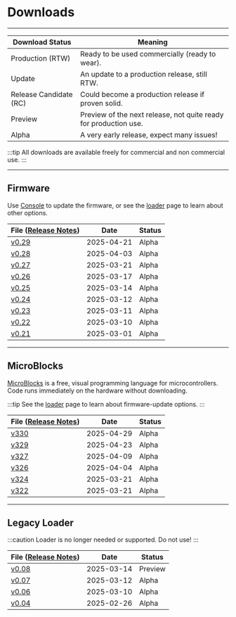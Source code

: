 # Downloads

---


| Download Status        | Meaning                                                          |
| ---------------------- | ---------------------------------------------------------------- |
| Production (RTW)       | Ready to be used commercially (ready to wear).                   |
| Update                 | An update to a production release, still RTW.                    |
| Release Candidate (RC) | Could become a production release if proven solid.               |
| Preview                | Preview of the next release, not quite ready for production use. |
| Alpha                  | A very early release, expect many issues!            |

:::tip
All downloads are available freely for commercial and non commercial use.
:::

---

## Firmware

Use [Console](/docs/console) to update the firmware, or see the [loader](/docs/loader) page to learn about other options.

| File ([Release Notes](/docs/release-notes))      | Date       | Status  |
| --------------------- | ---------- | ------- |
| <a download href="/bin/fw/duelink_fw_v029.hex">v0.29</a> | 2025-04-21 | Alpha |
| <a download href="/bin/fw/duelink_fw_v028.hex">v0.28</a> | 2025-04-03 | Alpha |
| <a download href="/bin/fw/duelink_fw_v027.hex">v0.27</a> | 2025-03-21 | Alpha |
| <a download href="/bin/fw/duelink_fw_v026.hex">v0.26</a> | 2025-03-17 | Alpha |
| <a download href="/bin/fw/duelink_fw_v025.bin">v0.25</a> | 2025-03-14 | Alpha |
| <a download href="/bin/fw/duelink_fw_v024.bin">v0.24</a> | 2025-03-12 | Alpha |
| <a download href="/bin/fw/duelink_fw_v023.bin">v0.23</a> | 2025-03-11 | Alpha |
| <a download href="/bin/fw/duelink_fw_v022.bin">v0.22</a> | 2025-03-10 | Alpha |
| <a download href="/bin/fw/duelink_fw_v021.bin">v0.21</a> | 2025-03-01 | Alpha |

---

## MicroBlocks

[MicroBlocks](/docs/language/microblocks) is a free, visual programming language for microcontrollers. Code runs immediately on the hardware without downloading.

:::tip
See the [loader](/docs/loader) page to learn about firmware-update options.
:::


| File ([Release Notes](/docs/release-notes))                   | Date       | Status  |
| ----------------------------------- | ---------- | ------- |
| <a download href="/bin/microblocks/duelink_microblocks_v330.hex">v330</a> | 2025-04-29 | Alpha |
| <a download href="/bin/microblocks/duelink_microblocks_v329.hex">v329</a> | 2025-04-23 | Alpha |
| <a download href="/bin/microblocks/duelink_microblocks_v327.hex">v327</a> | 2025-04-09 | Alpha |
| <a download href="/bin/microblocks/duelink_microblocks_v326.hex">v326</a> | 2025-04-04 | Alpha |
| <a download href="/bin/microblocks/duelink_microblocks_v324.hex">v324</a> | 2025-03-21 | Alpha |
| <a download href="/bin/microblocks/duelink_microblocks_v322.hex">v322</a> | 2025-03-21 | Alpha |

---

## Legacy Loader

:::caution
Loader is no longer needed or supported. Do not use!
:::

| File ([Release Notes](/docs/release-notes))     | Date       | Status  |
| --------------------- | ---------- | ------- |
| <a download href="/bin/loader/duelink_loader_v008.hex">v0.08</a> | 2025-03-14 | Preview |
| <a download href="/bin/loader/duelink_loader_v007.hex">v0.07</a> | 2025-03-12 | Alpha |
| <a download href="/bin/loader/duelink_loader_v006.hex">v0.06</a> | 2025-03-10 | Alpha |
| <a download href="/bin/loader/duelink_loader_v004.hex">v0.04</a> | 2025-02-26 | Alpha |

